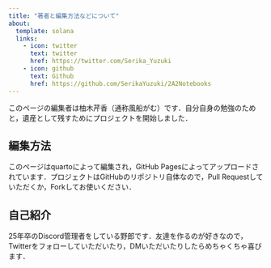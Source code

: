 ```yaml
---
title: "著者と編集方法などについて"
about:
  template: solana
  links:
    - icon: twitter
      text: twitter
      href: https://twitter.com/Serika_Yuzuki
    - icon: github
      text: Github
      href: https://github.com/SerikaYuzuki/2A2Notebooks
---
```


このページの編集者は柚木芹香（通称風船がむ）です．自分自身の勉強のためと，遺産として残すためにプロジェクトを開始しました．

## 編集方法

このページはquartoによって編集され，GitHub Pagesによってアップロードされています．プロジェクトはGitHubのリポジトリ自体なので，Pull Requestしていただくか，Forkしてお使いください．

## 自己紹介

25年卒のDiscord管理者をしている野郎です．友達を作るのが好きなので，Twitterをフォローしていただいたり，DMいただいたりしたらめちゃくちゃ喜びます．
